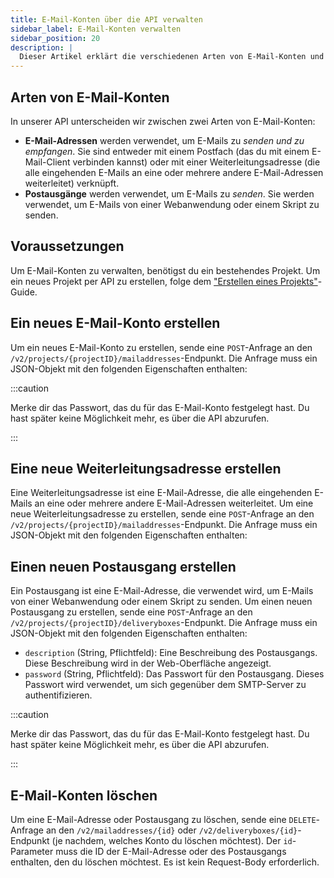 ```yaml
---
title: E-Mail-Konten über die API verwalten
sidebar_label: E-Mail-Konten verwalten
sidebar_position: 20
description: |
  Dieser Artikel erklärt die verschiedenen Arten von E-Mail-Konten und wie du sie über die API verwalten kannst.
---
```



## Arten von E-Mail-Konten

In unserer API unterscheiden wir zwischen zwei Arten von E-Mail-Konten:

- **E-Mail-Adressen** werden verwendet, um E-Mails zu _senden und zu empfangen_. Sie sind entweder mit einem Postfach (das du mit einem E-Mail-Client verbinden kannst) oder mit einer Weiterleitungsadresse (die alle eingehenden E-Mails an eine oder mehrere andere E-Mail-Adressen weiterleitet) verknüpft.
- **Postausgänge** werden verwendet, um E-Mails zu _senden_. Sie werden verwendet, um E-Mails von einer Webanwendung oder einem Skript zu senden.

## Voraussetzungen

Um E-Mail-Konten zu verwalten, benötigst du ein bestehendes Projekt. Um ein neues Projekt per API zu erstellen, folge dem ["Erstellen eines Projekts"](../create-project)-Guide.

## Ein neues E-Mail-Konto erstellen

Um ein neues E-Mail-Konto zu erstellen, sende eine `POST`-Anfrage an den `/v2/projects/{projectID}/mailaddresses`-Endpunkt. Die Anfrage muss ein JSON-Objekt mit den folgenden Eigenschaften enthalten:

<SchemaFromSpec apiVersion="v2" path="#/components/schemas/de.mittwald.v1.mail.CreateMailAddress" withExample />

:::caution

Merke dir das Passwort, das du für das E-Mail-Konto festgelegt hast. Du hast später keine Möglichkeit mehr, es über die API abzurufen.

:::

<OperationHint tag="Mail" operation="mail-create-mail-address" />

## Eine neue Weiterleitungsadresse erstellen

Eine Weiterleitungsadresse ist eine E-Mail-Adresse, die alle eingehenden E-Mails an eine oder mehrere andere E-Mail-Adressen weiterleitet. Um eine neue Weiterleitungsadresse zu erstellen, sende eine `POST`-Anfrage an den `/v2/projects/{projectID}/mailaddresses`-Endpunkt. Die Anfrage muss ein JSON-Objekt mit den folgenden Eigenschaften enthalten:

<SchemaFromSpec apiVersion="v2" path="#/components/schemas/de.mittwald.v1.mail.CreateForwardAddress" withExample />

## Einen neuen Postausgang erstellen

Ein Postausgang ist eine E-Mail-Adresse, die verwendet wird, um E-Mails von einer Webanwendung oder einem Skript zu senden. Um einen neuen Postausgang zu erstellen, sende eine `POST`-Anfrage an den `/v2/projects/{projectID}/deliveryboxes`-Endpunkt. Die Anfrage muss ein JSON-Objekt mit den folgenden Eigenschaften enthalten:

- `description` (String, Pflichtfeld): Eine Beschreibung des Postausgangs. Diese Beschreibung wird in der Web-Oberfläche angezeigt.
- `password` (String, Pflichtfeld): Das Passwort für den Postausgang. Dieses Passwort wird verwendet, um sich gegenüber dem SMTP-Server zu authentifizieren.

:::caution

Merke dir das Passwort, das du für das E-Mail-Konto festgelegt hast. Du hast später keine Möglichkeit mehr, es über die API abzurufen.

:::

<OperationHint tag="Mail" operation="mail-create-deliverybox" />

## E-Mail-Konten löschen

Um eine E-Mail-Adresse oder Postausgang zu löschen, sende eine `DELETE`-Anfrage an den `/v2/mailaddresses/{id}` oder `/v2/deliveryboxes/{id}`-Endpunkt (je nachdem, welches Konto du löschen möchtest). Der `id`-Parameter muss die ID der E-Mail-Adresse oder des Postausgangs enthalten, den du löschen möchtest. Es ist kein Request-Body erforderlich.
